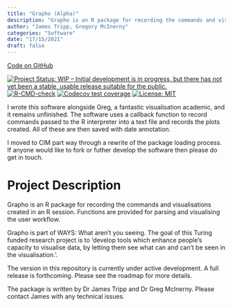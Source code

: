 ```yaml
---
title: "Grapho (Alpha)"
description: "Grapho is an R package for recording the commands and visualisations created in an R session."
author: "James Tripp, Gregory McInerny"
categories: "Software"
date: "17/15/2021"
draft: false
---
```

[Code on GitHub](https://github.com/WarwickCIM/grapho)

<!-- badges: start -->

[![Project Status: WIP – Initial development is in progress, but there
has not yet been a stable, usable release suitable for the
public.](https://www.repostatus.org/badges/latest/wip.svg)](https://www.repostatus.org/#wip)
[![R-CMD-check](https://github.com/WarwickCIM/grapho/workflows/R-CMD-check/badge.svg)](https://github.com/WarwickCIM/grapho/actions)
[![Codecov test
coverage](https://codecov.io/gh/WarwickCIM/grapho/branch/master/graph/badge.svg)](https://codecov.io/gh/WarwickCIM/grapho?branch=master)
[![License: MIT](https://img.shields.io/badge/License-MIT-yellow.svg)](https://opensource.org/licenses/MIT)
<!-- badges: end -->

I wrote this software alongside Greg, a fantastic visualisation academic, and it remains unfinished. The software uses a callback function to record commands passed to the R interpreter into a text file and records the plots created. All of these are then saved with date annotation.

I moved to CIM part way through a rewrite of the package loading process. If anyone would like to fork or futher develop the software then please do get in touch.

# Project Description

Grapho is an R package for recording the commands and visualisations created in an R session. Functions are provided for parsing and visualising the user workflow.

Grapho is part of WAYS: What aren’t you seeing. The goal of this Turing funded research project is to ‘develop tools which enhance people’s capacity to visualise data, by letting them see what can and can’t be seen in the visualisation.’.

The version in this repository is currently under active development. A full release is forthcoming. Please see the roadmap for more details.

The package is written by Dr James Tripp and Dr Greg McInerny. Please contact James with any technical issues.